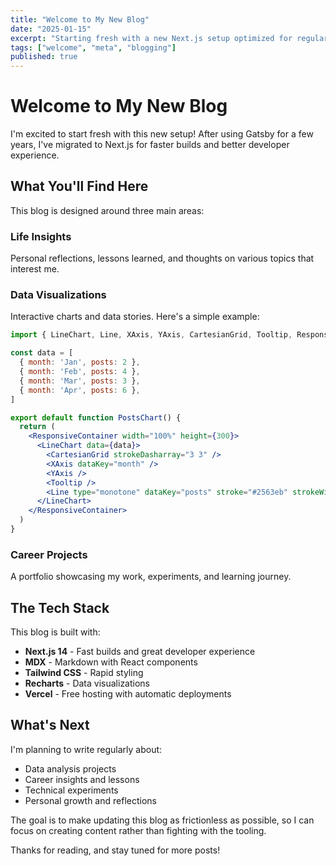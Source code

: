 ```yaml
---
title: "Welcome to My New Blog"
date: "2025-01-15"
excerpt: "Starting fresh with a new Next.js setup optimized for regular updates and data visualizations."
tags: ["welcome", "meta", "blogging"]
published: true
---
```


# Welcome to My New Blog

I'm excited to start fresh with this new setup! After using Gatsby for a few years, I've migrated to Next.js for faster builds and better developer experience.

## What You'll Find Here

This blog is designed around three main areas:

### Life Insights
Personal reflections, lessons learned, and thoughts on various topics that interest me.

### Data Visualizations
Interactive charts and data stories. Here's a simple example:

```jsx
import { LineChart, Line, XAxis, YAxis, CartesianGrid, Tooltip, ResponsiveContainer } from 'recharts'

const data = [
  { month: 'Jan', posts: 2 },
  { month: 'Feb', posts: 4 },
  { month: 'Mar', posts: 3 },
  { month: 'Apr', posts: 6 },
]

export default function PostsChart() {
  return (
    <ResponsiveContainer width="100%" height={300}>
      <LineChart data={data}>
        <CartesianGrid strokeDasharray="3 3" />
        <XAxis dataKey="month" />
        <YAxis />
        <Tooltip />
        <Line type="monotone" dataKey="posts" stroke="#2563eb" strokeWidth={2} />
      </LineChart>
    </ResponsiveContainer>
  )
}
```

### Career Projects
A portfolio showcasing my work, experiments, and learning journey.

## The Tech Stack

This blog is built with:
- **Next.js 14** - Fast builds and great developer experience
- **MDX** - Markdown with React components
- **Tailwind CSS** - Rapid styling
- **Recharts** - Data visualizations
- **Vercel** - Free hosting with automatic deployments

## What's Next

I'm planning to write regularly about:
- Data analysis projects
- Career insights and lessons
- Technical experiments
- Personal growth and reflections

The goal is to make updating this blog as frictionless as possible, so I can focus on creating content rather than fighting with the tooling.

Thanks for reading, and stay tuned for more posts!